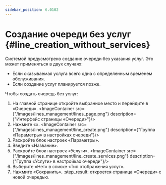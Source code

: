 ```yaml
---
sidebar_position: 6.0102
---
```



# Создание очереди без услуг {#line_creation_without_services}

Системой предусмотрено создание очереди без указания услуг. Это может применяться в двух случаях:
-   Если оказываемая услуга всего одна с определенным временем обслуживания.
-   Если создание услуг планируется позже.

Чтобы создать очередь без услуг:
1.  На главной странице откройте выбранное место и перейдите в «Очереди».
    <ImageContainer src={"/images/lines_management/lines_page.png"} description={"Интерфейс страницы «Очереди»"}/>
2.  Нажмите «<Add/>».
    <ImageContainer src={"/images/lines_management/line_create.png"} description={"Группа «Параметры» в настройках очереди"}/>
3.  Раскройте блок настроек «Параметры».
4.  Введите «Название».
5.  Раскройте блок настроек «Услуги».
    <ImageContainer src={"/images/lines_management/line_create_services.png"} description={"Группа «Услуги» в настройках очереди"}/>
6.  Выберите «Нет» в списке «Тип отображения услуг».
7.  Нажмите «Сохранить».
    :step_result: откроется страница «Очереди» с новой очередью.

